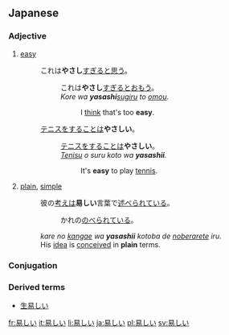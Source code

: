 ==Japanese==
{{ja-kanjitab|易}}

===Adjective===
{{ja-adj|kk|decl=i|hira=やさしい|rom=yasashii}}

# [[easy]]
#: これは'''やさし'''[[すぎる]]と[[思う]]。
#:: これは'''やさし'''[[すぎる]]と[[おもう]]。
#:: ''Kore wa '''yasashi'''[[sugiru]] to [[omou]].''
#::: I [[think]] that's too '''easy'''.
#: [[テニス]]をすることは'''やさしい'''。
#:: [[テニス]]をすることは'''やさしい'''。
#:: ''[[tenisu|Tenisu]] o suru koto wa '''yasashii'''.''
#::: It's '''easy''' to play [[tennis]].
# [[plain]], [[simple]]
#: 彼の[[考え]]は'''易しい'''言葉で[[述べる|述べられ]]ている。
#:: かれの[[かんがえ}}は'''やさしい'''ことばで[[のべる|のべられて]]いる。
#: ''kare no [[kangae]] wa '''yasashii''' kotoba de [[noberu|noberarete]] iru.''
#: His [[idea]] is [[conceived]] in '''plain''' terms.

===Conjugation===
{{ja-i|易し|やさし|yasashi}}

===Derived terms===
*[[生易しい]]

[[fr:易しい]]
[[it:易しい]]
[[li:易しい]]
[[ja:易しい]]
[[pl:易しい]]
[[sv:易しい]]